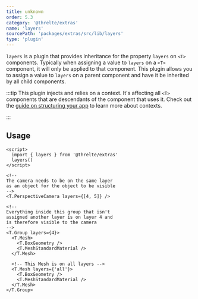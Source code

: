 ```yaml
---
title: unknown
order: 5.3
category: '@threlte/extras'
name: 'layers'
sourcePath: 'packages/extras/src/lib/layers'
type: 'plugin'
---
```


`layers` is a plugin that provides inheritance for the property `layers` on `<T>` components.
Typically when assigning a value to `layers` on a `<T>` component, it will only be applied to that component.
This plugin allows you to assign a value to `layers` on a parent component and have it be inherited by all child components.

:::tip
This plugin injects and relies on a context. It's affecting all `<T>` components that are
descendants of the component that uses it. Check out the [guide on structuring your
app](/docs/learn/basics/app-structure) to learn more about contexts.

:::

## Usage

```svelte title="Scene.svelte" {2,3}+
<script>
  import { layers } from '@threlte/extras'
  layers()
</script>

<!--
The camera needs to be on the same layer
as an object for the object to be visible
-->
<T.PerspectiveCamera layers={[4, 5]} />

<!--
Everything inside this group that isn't
assigned another layer is on layer 4 and
is therefore visible to the camera
-->
<T.Group layers={4}>
  <T.Mesh>
    <T.BoxGeometry />
    <T.MeshStandardMaterial />
  </T.Mesh>

  <!-- This Mesh is on all layers -->
  <T.Mesh layers={'all'}>
    <T.BoxGeometry />
    <T.MeshStandardMaterial />
  </T.Mesh>
</T.Group>
```
